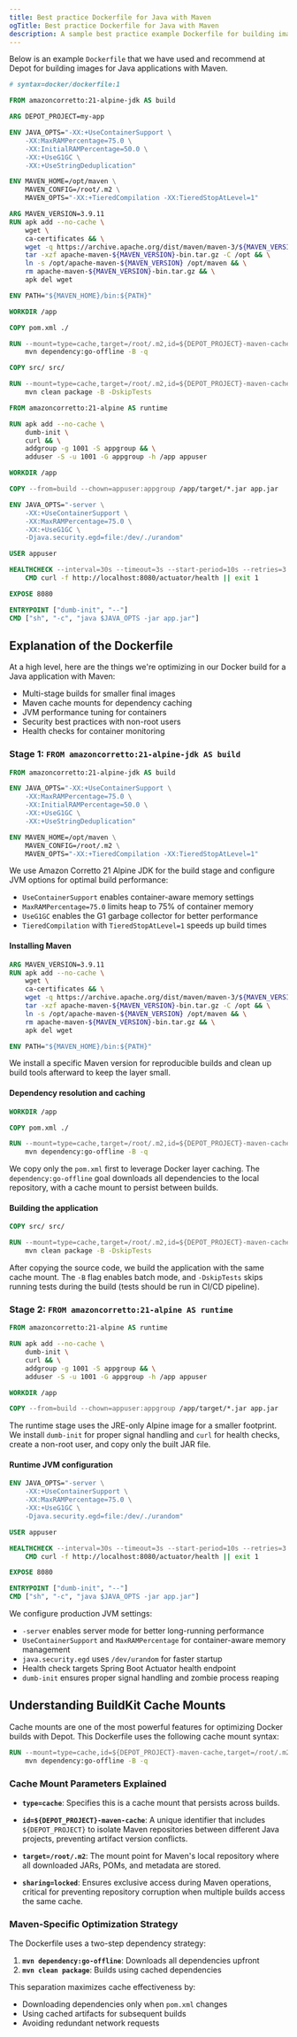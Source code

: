 ```yaml
---
title: Best practice Dockerfile for Java with Maven
ogTitle: Best practice Dockerfile for Java with Maven
description: A sample best practice example Dockerfile for building images for Java applications using Maven from us at Depot.
---
```


Below is an example `Dockerfile` that we have used and recommend at Depot for building images for Java applications with Maven.

```dockerfile
# syntax=docker/dockerfile:1

FROM amazoncorretto:21-alpine-jdk AS build

ARG DEPOT_PROJECT=my-app

ENV JAVA_OPTS="-XX:+UseContainerSupport \
    -XX:MaxRAMPercentage=75.0 \
    -XX:InitialRAMPercentage=50.0 \
    -XX:+UseG1GC \
    -XX:+UseStringDeduplication"

ENV MAVEN_HOME=/opt/maven \
    MAVEN_CONFIG=/root/.m2 \
    MAVEN_OPTS="-XX:+TieredCompilation -XX:TieredStopAtLevel=1"

ARG MAVEN_VERSION=3.9.11
RUN apk add --no-cache \
    wget \
    ca-certificates && \
    wget -q https://archive.apache.org/dist/maven/maven-3/${MAVEN_VERSION}/binaries/apache-maven-${MAVEN_VERSION}-bin.tar.gz && \
    tar -xzf apache-maven-${MAVEN_VERSION}-bin.tar.gz -C /opt && \
    ln -s /opt/apache-maven-${MAVEN_VERSION} /opt/maven && \
    rm apache-maven-${MAVEN_VERSION}-bin.tar.gz && \
    apk del wget

ENV PATH="${MAVEN_HOME}/bin:${PATH}"

WORKDIR /app

COPY pom.xml ./

RUN --mount=type=cache,target=/root/.m2,id=${DEPOT_PROJECT}-maven-cache,sharing=locked \
    mvn dependency:go-offline -B -q

COPY src/ src/

RUN --mount=type=cache,target=/root/.m2,id=${DEPOT_PROJECT}-maven-cache,sharing=locked \
    mvn clean package -B -DskipTests

FROM amazoncorretto:21-alpine AS runtime

RUN apk add --no-cache \
    dumb-init \
    curl && \
    addgroup -g 1001 -S appgroup && \
    adduser -S -u 1001 -G appgroup -h /app appuser

WORKDIR /app

COPY --from=build --chown=appuser:appgroup /app/target/*.jar app.jar

ENV JAVA_OPTS="-server \
    -XX:+UseContainerSupport \
    -XX:MaxRAMPercentage=75.0 \
    -XX:+UseG1GC \
    -Djava.security.egd=file:/dev/./urandom"

USER appuser

HEALTHCHECK --interval=30s --timeout=3s --start-period=10s --retries=3 \
    CMD curl -f http://localhost:8080/actuator/health || exit 1

EXPOSE 8080

ENTRYPOINT ["dumb-init", "--"]
CMD ["sh", "-c", "java $JAVA_OPTS -jar app.jar"]
```

## Explanation of the Dockerfile

At a high level, here are the things we're optimizing in our Docker build for a Java application with Maven:

- Multi-stage builds for smaller final images
- Maven cache mounts for dependency caching
- JVM performance tuning for containers
- Security best practices with non-root users
- Health checks for container monitoring

### Stage 1: `FROM amazoncorretto:21-alpine-jdk AS build`

```dockerfile
FROM amazoncorretto:21-alpine-jdk AS build

ENV JAVA_OPTS="-XX:+UseContainerSupport \
    -XX:MaxRAMPercentage=75.0 \
    -XX:InitialRAMPercentage=50.0 \
    -XX:+UseG1GC \
    -XX:+UseStringDeduplication"

ENV MAVEN_HOME=/opt/maven \
    MAVEN_CONFIG=/root/.m2 \
    MAVEN_OPTS="-XX:+TieredCompilation -XX:TieredStopAtLevel=1"
```

We use Amazon Corretto 21 Alpine JDK for the build stage and configure JVM options for optimal build performance:

- `UseContainerSupport` enables container-aware memory settings
- `MaxRAMPercentage=75.0` limits heap to 75% of container memory
- `UseG1GC` enables the G1 garbage collector for better performance
- `TieredCompilation` with `TieredStopAtLevel=1` speeds up build times

#### Installing Maven

```dockerfile
ARG MAVEN_VERSION=3.9.11
RUN apk add --no-cache \
    wget \
    ca-certificates && \
    wget -q https://archive.apache.org/dist/maven/maven-3/${MAVEN_VERSION}/binaries/apache-maven-${MAVEN_VERSION}-bin.tar.gz && \
    tar -xzf apache-maven-${MAVEN_VERSION}-bin.tar.gz -C /opt && \
    ln -s /opt/apache-maven-${MAVEN_VERSION} /opt/maven && \
    rm apache-maven-${MAVEN_VERSION}-bin.tar.gz && \
    apk del wget

ENV PATH="${MAVEN_HOME}/bin:${PATH}"
```

We install a specific Maven version for reproducible builds and clean up build tools afterward to keep the layer small.

#### Dependency resolution and caching

```dockerfile
WORKDIR /app

COPY pom.xml ./

RUN --mount=type=cache,target=/root/.m2,id=${DEPOT_PROJECT}-maven-cache,sharing=locked \
    mvn dependency:go-offline -B -q
```

We copy only the `pom.xml` first to leverage Docker layer caching. The `dependency:go-offline` goal downloads all dependencies to the local repository, with a cache mount to persist between builds.

#### Building the application

```dockerfile
COPY src/ src/

RUN --mount=type=cache,target=/root/.m2,id=${DEPOT_PROJECT}-maven-cache,sharing=locked \
    mvn clean package -B -DskipTests
```

After copying the source code, we build the application with the same cache mount. The `-B` flag enables batch mode, and `-DskipTests` skips running tests during the build (tests should be run in CI/CD pipeline).

### Stage 2: `FROM amazoncorretto:21-alpine AS runtime`

```dockerfile
FROM amazoncorretto:21-alpine AS runtime

RUN apk add --no-cache \
    dumb-init \
    curl && \
    addgroup -g 1001 -S appgroup && \
    adduser -S -u 1001 -G appgroup -h /app appuser

WORKDIR /app

COPY --from=build --chown=appuser:appgroup /app/target/*.jar app.jar
```

The runtime stage uses the JRE-only Alpine image for a smaller footprint. We install `dumb-init` for proper signal handling and `curl` for health checks, create a non-root user, and copy only the built JAR file.

#### Runtime JVM configuration

```dockerfile
ENV JAVA_OPTS="-server \
    -XX:+UseContainerSupport \
    -XX:MaxRAMPercentage=75.0 \
    -XX:+UseG1GC \
    -Djava.security.egd=file:/dev/./urandom"

USER appuser

HEALTHCHECK --interval=30s --timeout=3s --start-period=10s --retries=3 \
    CMD curl -f http://localhost:8080/actuator/health || exit 1

EXPOSE 8080

ENTRYPOINT ["dumb-init", "--"]
CMD ["sh", "-c", "java $JAVA_OPTS -jar app.jar"]
```

We configure production JVM settings:

- `-server` enables server mode for better long-running performance
- `UseContainerSupport` and `MaxRAMPercentage` for container-aware memory management
- `java.security.egd` uses `/dev/urandom` for faster startup
- Health check targets Spring Boot Actuator health endpoint
- `dumb-init` ensures proper signal handling and zombie process reaping

## Understanding BuildKit Cache Mounts

Cache mounts are one of the most powerful features for optimizing Docker builds with Depot. This Dockerfile uses the following cache mount syntax:

```dockerfile
RUN --mount=type=cache,id=${DEPOT_PROJECT}-maven-cache,target=/root/.m2,sharing=locked \
    mvn dependency:go-offline -B -q
```

### Cache Mount Parameters Explained

- **`type=cache`**: Specifies this is a cache mount that persists across builds.

- **`id=${DEPOT_PROJECT}-maven-cache`**: A unique identifier that includes `${DEPOT_PROJECT}` to isolate Maven repositories between different Java projects, preventing artifact version conflicts.

- **`target=/root/.m2`**: The mount point for Maven's local repository where all downloaded JARs, POMs, and metadata are stored.

- **`sharing=locked`**: Ensures exclusive access during Maven operations, critical for preventing repository corruption when multiple builds access the same cache.

### Maven-Specific Optimization Strategy

The Dockerfile uses a two-step dependency strategy:

1. **`mvn dependency:go-offline`**: Downloads all dependencies upfront
2. **`mvn clean package`**: Builds using cached dependencies

This separation maximizes cache effectiveness by:

- Downloading dependencies only when `pom.xml` changes
- Using cached artifacts for subsequent builds
- Avoiding redundant network requests

